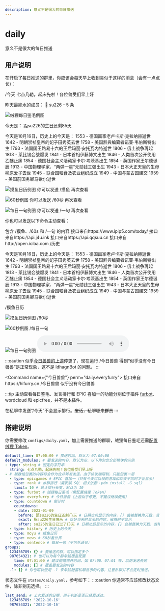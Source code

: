 ```yaml
---
description: 意义不是很大的每日推送
---
```


# daily
意义不是很大的每日推送

## 用户说明
在开启了每日推送的群里，你应该会每天早上收到类似于这样的消息（会有一点点长）：

<Example>
<Send>/今天</Send>
<Recv>七点几勒，起床先啦！各位兽受们早上好</Recv>
<Recv>
<Forward collapsed>
<Recv>

昨天最能水的成员：
🥇 su226 - 5 条
</Recv>
<Recv>

![绒狸每日鉴毛例图](/example/furbot/daily.jpg)
</Recv>
<Recv>

今天是：
距su226的生日还剩85天
</Recv>
<Recv>

今天是10月16日，历史上的今天是：
1553 - 德国画家老卢卡斯·克拉纳赫逝世
1642 - 明朝崇祯皇帝的妃子田秀英去世
1758 - 美国辞典编纂者诺亚·韦伯斯特出生
1793 - 法国国王路易十六的王后玛丽·安托瓦内特逝世
1806 - 俄土战争再起
1813 - 莱比锡会战爆发
1841 - 日本首相伊藤博文出生
1846 - 人类首次公开使用乙醚止痛
1854 - 德国社会主义活动家卡尔·考茨基出生
1854 - 英国作家王尔德诞辰
1913 - 中国物理学家、“两弹一星”元勋钱三强出生
1943 - 日本大正天皇的生母柳原爱子去世
1945 - 联合国粮食及农业组织成立
1949 - 中国与蒙古国建交
1959 - 美国前国务卿马歇尔逝世
</Recv>
<Recv>

![摸鱼日历例图](/example/daily/moyu.png)
你可以发送 /摸鱼 再次查看
</Recv>
<Recv>

![60秒例图](/example/daily/60s.png)
你可以发送 /60秒 再次查看
</Recv>
<Recv>

![每日一句例图](/example/daily/sentence.png)
你可以发送 /一句 再次查看
</Recv>
</Forward>
</Recv>
</Example>

你也可以发送以下命令主动查看：

<Command name="今天" brief="今天的问好你看了吗" perm="daily.today">
包含 /摸鱼、/60s 和 /一句 的内容
</Command>
<Command name="历史" brief="看看历史上的今天" perm="daily.history">
接口来自https://www.ipip5.com/today/
</Command>
<Command name={["摸鱼日历", "摸鱼"]} brief="今天也要开心摸鱼哦" perm="daily.moyu">
接口来自https://api.j4u.ink
</Command>
<Command name={["60秒", "60s"]} brief="用60秒迅速看世界" perm="daily.news">
接口来自https://api.qqsuu.cn
</Command>
<Command name={["每日一句", "一句"]} brief="是中英双语的" perm="daily.sentence">
接口来自http://open.iciba.com
</Command>

<Example collapsed>
<Send>/历史</Send>
<Recv>

今天是10月16日，历史上的今天是：
1553 - 德国画家老卢卡斯·克拉纳赫逝世
1642 - 明朝崇祯皇帝的妃子田秀英去世
1758 - 美国辞典编纂者诺亚·韦伯斯特出生
1793 - 法国国王路易十六的王后玛丽·安托瓦内特逝世
1806 - 俄土战争再起
1813 - 莱比锡会战爆发
1841 - 日本首相伊藤博文出生
1846 - 人类首次公开使用乙醚止痛
1854 - 德国社会主义活动家卡尔·考茨基出生
1854 - 英国作家王尔德诞辰
1913 - 中国物理学家、“两弹一星”元勋钱三强出生
1943 - 日本大正天皇的生母柳原爱子去世
1945 - 联合国粮食及农业组织成立
1949 - 中国与蒙古国建交
1959 - 美国前国务卿马歇尔逝世

</Recv>
</Example>
<Example collapsed>
<Send>/摸鱼日历</Send>
<Recv>

![摸鱼日历例图](/example/daily/moyu.png)
</Recv>
</Example>
<Example collapsed>
<Send>/60秒</Send>
<Recv>

![60秒例图](/example/daily/60s.png)
</Recv>
</Example>
<Example collapsed>
<Send>/每日一句</Send>
<Recv>

![每日一句例图](/example/daily/sentence.png)
</Recv>
<Recv><audio controls src="/example/daily/sentence.mp3" /></Recv>
</Example>

:::caution
似乎[今日兽兽的上游](https://github.com/ye-tutu/nonebot_plugin_everyfurry)停更了，现在运行 /今日兽兽 得到“似乎没有今日兽兽”是正常现象，这不是 IdhagnBot 的问题。
:::

<Command name={"今日兽兽"} perm="daily.everyfurry">
接口来自https://hifurry.cn
</Command>
<Example>
<Send>/今日兽兽</Send>
<Recv>似乎没有今日兽兽</Recv>
</Example>

:::tip
主动查看每日鉴毛、发言排行和 EPIC 喜加一的功能分别位于插件 [furbot](/docs/guide/plugins/furbot)、<PlaceholderLink href="/docs/guide/plugins/wordcloud">wordcloud</PlaceholderLink> 和 <PlaceholderLink href="/docs/guide/plugins/epicfree">epicfree</PlaceholderLink>，并不是本插件。

在私聊中发送“/今天”不会显示排行。~~废话，私聊哪来群员~~
:::

## 搭建说明
你需要修改 `configs/daily.yaml`，加上需要推送的群聊，绒狸每日鉴毛还需[配置绒狸 Token](/docs/guide/plugins/furbot#搭建说明)。
```yaml
default_time: 07:00:00 # 推送时间，默认为 07:00:00
default_modules: # 要发送的内容，默认为空，以下为包含全部模块的示例
- type: string # 固定的字符串
  string: 七点几勒，起床先啦！各位兽受们早上好
- # 被数组包裹的内容将会作为合并转发发送，由于协议端限制，只能包裹一层
  - type: epicgames # EPIC 喜加一（只有今天可以领的游戏和昨天不同时才会显示）
  - type: rank # 水群排行（需安装 SQL 相关依赖：pdm install -G sql）
    limit: 10 # 最大排行长度，默认为 10
  - type: furbot # 绒狸每日鉴毛（需配置绒狸 Token）
  - type: everyfurry # 今日兽兽（上游似乎停更，不建议继续使用）
  - type: countdown # 倒计时
    countdowns:
    - date: 2023-01-09
      before: 距su226的生日还剩{}天 # 日期之前显示的内容，{} 会被替换为天数，省略时不显示
      exact: 祝su226生日快乐 # 恰好当天时显示的内容，省略时不显示
      after: su226的生日已过了{}天 # 日期之后显示的内容，{} 会被替换为天数，省略时不显示
  - type: history # 历史上的今天
  - type: moyu # 摸鱼日历
  - type: news # 60秒看世界
  - type: sentence # 每日一句（不包括语音）
groups:
  123456789: {} # 要推送的群，可以指定多个
  987654321: # 也可以为每个群单独覆盖配置
    time: 07:01:00 # 建议稍微错开时间，如 07:00、07:01 等，以防发送失败
    modules: [] # 覆盖要发送的内容
  -1: {} # 你也可以使用 -1 来单独配置私聊显示的内容，注意私聊并不会定时推送。
```

状态文件在 `states/daily.yaml`，参考如下：
:::caution
你通常不应该修改状态文件，除非别无选择。
:::
```yaml
last_send: # 上次发送的日期，用于判断是否已经发送过。
  123456789: '2022-10-16'
  987654321: '2022-10-16'
```
